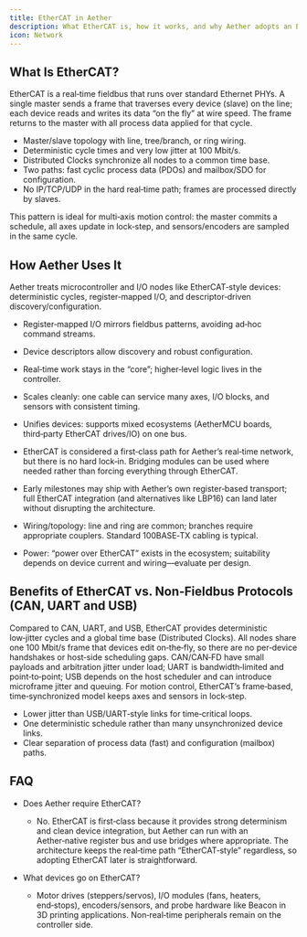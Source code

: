 ```yaml
---
title: EtherCAT in Aether
description: What EtherCAT is, how it works, and why Aether adopts an EtherCAT‑style model for deterministic motion control.
icon: Network
---
```


## What Is EtherCAT?

EtherCAT is a real‑time fieldbus that runs over standard Ethernet PHYs. A single master sends a frame that traverses every device (slave) on the line; each device reads and writes its data “on the fly” at wire speed. The frame returns to the master with all process data applied for that cycle.

- Master/slave topology with line, tree/branch, or ring wiring.
- Deterministic cycle times and very low jitter at 100 Mbit/s.
- Distributed Clocks synchronize all nodes to a common time base.
- Two paths: fast cyclic process data (PDOs) and mailbox/SDO for configuration.
- No IP/TCP/UDP in the hard real‑time path; frames are processed directly by slaves.

This pattern is ideal for multi‑axis motion control: the master commits a schedule, all axes update in lock‑step, and sensors/encoders are sampled in the same cycle.

## How Aether Uses It

Aether treats microcontroller and I/O nodes like EtherCAT‑style devices: deterministic cycles, register‑mapped I/O, and descriptor‑driven discovery/configuration.

- Register‑mapped I/O mirrors fieldbus patterns, avoiding ad‑hoc command streams.
- Device descriptors allow discovery and robust configuration.
- Real‑time work stays in the “core”; higher‑level logic lives in the controller.
- Scales cleanly: one cable can service many axes, I/O blocks, and sensors with consistent timing.
- Unifies devices: supports mixed ecosystems (AetherMCU boards, third‑party EtherCAT drives/IO) on one bus.

- EtherCAT is considered a first‑class path for Aether’s real‑time network, but there is no hard lock‑in. Bridging modules can be used where needed rather than forcing everything through EtherCAT.
- Early milestones may ship with Aether’s own register‑based transport; full EtherCAT integration (and alternatives like LBP16) can land later without disrupting the architecture.

- Wiring/topology: line and ring are common; branches require appropriate couplers. Standard 100BASE‑TX cabling is typical.
- Power: “power over EtherCAT” exists in the ecosystem; suitability depends on device current and wiring—evaluate per design.

## Benefits of EtherCAT vs. Non‑Fieldbus Protocols (CAN, UART and USB)

Compared to CAN, UART, and USB, EtherCAT provides deterministic low‑jitter cycles and a global time base (Distributed Clocks). All nodes share one 100 Mbit/s frame that devices edit on‑the‑fly, so there are no per‑device handshakes or host‑side scheduling gaps. CAN/CAN‑FD have small payloads and arbitration jitter under load; UART is bandwidth‑limited and point‑to‑point; USB depends on the host scheduler and can introduce microframe jitter and queuing. For motion control, EtherCAT’s frame‑based, time‑synchronized model keeps axes and sensors in lock‑step.

- Lower jitter than USB/UART‑style links for time‑critical loops.
- One deterministic schedule rather than many unsynchronized device links.
- Clear separation of process data (fast) and configuration (mailbox) paths.

## FAQ

- Does Aether require EtherCAT?
  - No. EtherCAT is first‑class because it provides strong determinism and clean device integration, but Aether can run with an Aether‑native register bus and use bridges where appropriate. The architecture keeps the real‑time path “EtherCAT‑style” regardless, so adopting EtherCAT later is straightforward.

- What devices go on EtherCAT?
  - Motor drives (steppers/servos), I/O modules (fans, heaters, end‑stops), encoders/sensors, and probe hardware like Beacon in 3D printing applications. Non‑real‑time peripherals remain on the controller side.
